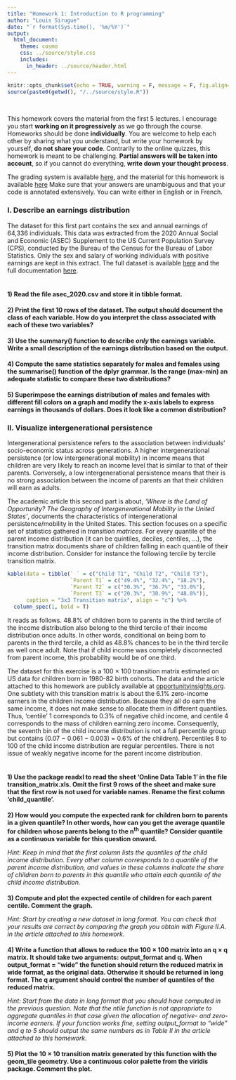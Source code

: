 ---
title: "Homework 1: Introduction to R programming"
author: "Louis Sirugue"
date: "`r format(Sys.time(), '%m/%Y')`"
output: 
  html_document:
    theme: cosmo
    css: ../source/style.css
    includes:
      in_header: ../source/header.html
---

```{r setup, echo = F, warning=F, message = F}
knitr::opts_chunk$set(echo = TRUE, warning = F, message = F, fig.align='center') 
source(paste0(getwd(), "/../source/style.R"))
```

<br>

This homework covers the material from the first 5 lectures. I encourage you start **working on it progressively** as we go through the course. Homeworks should be done **individually**. You are welcome to help each other by sharing what you understand, but write your homework by yourself, **do not share your code**. Contrarily to the online quizzes, this homework is meant to be challenging. **Partial answers will be taken into account**, so if you cannot do everything, **write down your thought process**.

The grading system is available [here](https://louissirugue.github.io/data-analysis-course/homework1/grading.html), and the material for this homework is available [here](https://louissirugue.github.io/data-analysis-course/homework1/data.zip) Make sure that your answers are unambiguous and that your code is annotated extensively. You can write either in English or in French.

### I. Describe an earnings distribution

The dataset for this first part contains the sex and annual earnings of 64,336 individuals. This data was extracted from the 2020 Annual Social and Economic (ASEC) Supplement to the US Current Population Survey (CPS), conducted by the Bureau of the Census for the Bureau of Labor Statistics. Only the sex and salary of working individuals with positive earnings are kept in this extract. The full dataset is available [here](https://www.census.gov/data/datasets/time-series/demo/cps/cps-asec.html) and the full documentation [here](https://www2.census.gov/programs-surveys/cps/techdocs/cpsmar20.pdf).  

<p style = "margin-bottom:1cm;"></p>

**1\) Read the file asec_2020.csv and store it in tibble format.**

<p style = "margin-bottom:.5cm;"></p>

**2\) Print the first 10 rows of the dataset. The output should document the class of each variable. How do you interpret the class associated with each of these two variables?**

<p style = "margin-bottom:.5cm;"></p>

**3\) Use the summary() function to describe *only* the earnings variable. Write a small description of the earnings distribution based on the output.**

<p style = "margin-bottom:.5cm;"></p>

**4\) Compute the same statistics separately for males and females using the summarise() function of the dplyr grammar. Is the range (max-min) an adequate statistic to compare these two distributions?**

<p style = "margin-bottom:.5cm;"></p>

**5\) Superimpose the earnings distribution of males and females with different fill colors on a graph and modify the x-axis labels to express earnings in thousands of dollars. Does it look like a common distribution?**

<p style = "margin-bottom:.5cm;"></p>

### II. Visualize intergenerational persistence

Intergenerational persistence refers to the association between individuals' socio-economic status across generations. A higher intergenerational persistence (or low intergenerational mobility) in income means that children are very likely to reach an income level that is similar to that of their parents. Conversely, a low intergenerational persistence means that their is no strong association between the income of parents an that their children will earn as adults.  

The academic article this second part is about, *'Where is the Land of Opportunity? The Geography of Intergenerational Mobility in the United States'*, documents the characteristics of intergenerational persistence/mobility in the United States. This section focuses on a specific set of statistics gathered in *transition matrices*. For every quantile of the parent income distribution (it can be quintiles, deciles, centiles, ...), the transition matrix documents share of children falling in each quantile of their income distribution. Consider for instance the following tercile by tercile transition matrix.

```{r, echo = F}
kable(data = tibble(` ` = c("Child T1", "Child T2", "Child T3"),
                    `Parent T1` = c("49.4%", "32.4%", "18.2%"),
                    `Parent T2` = c("30.3%", "36.7%", "33.0%"),
                    `Parent T3` = c("20.3%", "30.9%", "48.8%")),
      caption = "3x3 Transition matrix", align = "c") %>%
  column_spec(1, bold = T)
```

It reads as follows. 48.8% of children born to parents in the third tercile of the income distribution also belong to the third tercile of their income distribution once adults. In other words, conditional on being born to parents in the third tercile, a child as 48.8% chances to be in the third tercile as well once adult. Note that if child income was completely disconnected from parent income, this probability would be of one third. 

The dataset for this exercise is a 100 $\times$ 100 transition matrix estimated on US data for children born in 1980-82 birth cohorts. The data and the article attached to this homework are publicly available at [opportunityinsights.org](https://opportunityinsights.org/). One subtlety with this transition matrix is about the 6.1% zero-income earners in the children income distribution. Because they all do earn the same income, it does not make sense to allocate them in different quantiles. Thus, 'centile' 1 corresponds to 0.3% of negative child income, and centile 4 corresponds to the mass of children earning zero income. Consequently, the seventh bin of the child income distribution is not a full percentile group but contains (0.07 $-$ 0.061 $-$ 0.003) $=$ 0.6% of the children). Percentiles 8 to 100 of the child income distribution are regular percentiles. There is not issue of weakly negative income for the parent income distribution.

<p style = "margin-bottom:1cm;"></p>

**1\) Use the package readxl to read the sheet 'Online Data Table 1' in the file transition_matrix.xls. Omit the first 9 rows of the sheet and make sure that the first row is not used for variable names. Rename the first column 'child_quantile'.**

<p style = "margin-bottom:.5cm;"></p>

**2) How would you compute the expected rank for children born to parents in a given quantile? In other words, how can you get the average quantile for children whose parents belong to the n<sup>th</sup> quantile? Consider quantile as a continuous variable for this question onward.**

*Hint: Keep in mind that the first column lists the quantiles of the child income distribution. Every other column corresponds to a quantile of the parent income distribution, and values in these columns indicate the share of children born to parents in this quantile who attain each quantile of the child income distribution.*

<p style = "margin-bottom:.5cm;"></p>

**3\) Compute and plot the expected centile of children for each parent centile. Comment the graph.**

*Hint: Start by creating a new dataset in long format. You can check that your results are correct by comparing the graph you obtain with Figure II.A. in the article attached to this homework.*

<p style = "margin-bottom:.5cm;"></p>


**4\) Write a function that allows to reduce the 100 $\times$ 100 matrix into an q $\times$ q matrix. It should take two arguments: output_format and q. When output_format = "wide" the function should return the reduced matrix in wide format, as the original data. Otherwise it should be returned in long format. The q argument should control the number of quantiles of the reduced matrix.**

*Hint: Start from the data in long format that you should have computed in the previous question. Note that the ntile function is not appropriate to aggregate quantiles in that case given the allocation of negative- and zero-income earners. If your function works fine, setting output_format to "wide" and q to 5 should output the same numbers as in Table II in the article attached to this homework.*

<p style = "margin-bottom:.5cm;"></p>

**5\) Plot the 10 $\times$ 10 transition matrix generated by this function with the geom_tile geometry. Use a continuous color palette from the viridis package. Comment the plot.**

<p style = "margin-bottom:.5cm;"></p>

<br><br>
